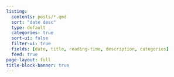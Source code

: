 ```yaml
---
listing:
  contents: posts/*.qmd
  sort: "date desc"
  type: default
  categories: true
  sort-ui: false
  filter-ui: true
  fields: [date, title, reading-time, description, categories]
  feed: true
page-layout: full
title-block-banner: true
---
```

